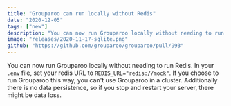 ```yaml
---
title: "Grouparoo can run locally without Redis"
date: "2020-12-05"
tags: ["new"]
description: "You can now run Grouparoo locally without needing to run Redis"
image: "releases/2020-11-17-sqlite.png"
github: "https://github.com/grouparoo/grouparoo/pull/993"
---
```


You can now run Grouparoo locally without needing to run Redis. In your `.env` file, set your redis URL to `REDIS_URL="redis://mock"`. If you choose to run Grouparoo this way, you can't use Grouparoo in a cluster. Additionally there is no data persistence, so if you stop and restart your server, there might be data loss.
